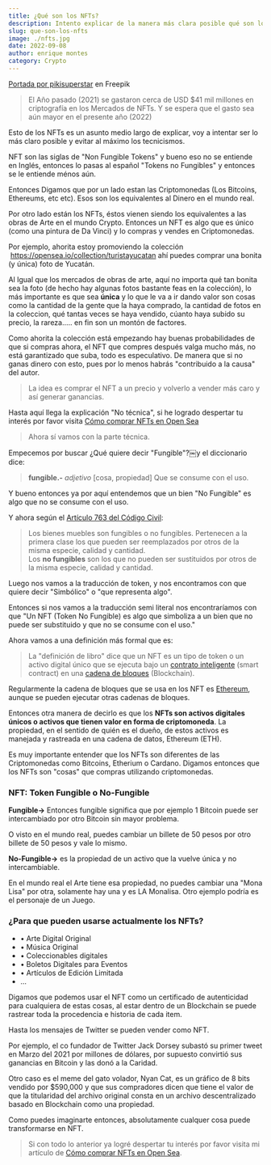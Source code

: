 ```yaml
---
title: ¿Qué son los NFTs?
description: Intento explicar de la manera más clara posible qué son los NFTs y para qué se usan
slug: que-son-los-nfts
image: ./nfts.jpg
date: 2022-09-08
author: enrique montes
category: Crypto
---
```


<a href="https://www.freepik.com/free-vector/gradient-isometric-nft-concept_13816118.htm#query=nft&position=3&from_view=search">Portada por pikisuperstar</a> en Freepik

<blockquote display="info">El Año pasado (2021) se gastaron cerca de USD $41 mil millones en criptografía en los Mercados de NFTs.
    Y se espera que el gasto sea aún mayor en el presente año (2022)
</blockquote>

Esto de los NFTs es un asunto medio largo de explicar, 
voy a intentar ser lo más claro posible y  evitar al máximo los tecnicismos. 

NFT son las siglas de "Non Fungible Tokens" y 
bueno eso no se entiende en Inglés, 
entonces lo pasas al español "Tokens no Fungibles" 
y entonces se le entiende ménos aún.

Entonces Digamos que por un lado estan las Criptomonedas 
(Los Bitcoins, Ethereums, etc etc).
Esos son los equivalentes al Dinero en el mundo real. 

Por otro lado están los NFTs, éstos vienen siendo los equivalentes 
a las obras de Arte en el mundo Crypto. 
Entonces un NFT es algo que es único (como una pintura de Da Vinci) 
y lo compras y vendes en Criptomonedas.

Por ejemplo, ahorita estoy promoviendo la colección  https://opensea.io/collection/turistayucatan
ahí puedes comprar una bonita (y única) foto de Yucatán. 

Al Igual que los mercados de obras de arte, 
aquí no importa qué tan bonita sea la foto (de hecho hay algunas fotos bastante feas en la colección),
lo más importante es que sea **única** y 
lo que le va a ir dando valor son cosas como la cantidad de la gente que la haya comprado, 
la cantidad de fotos en la coleccion, qué tantas veces se haya vendido, cúanto haya subido su precio, la rareza..... en fin son un montón de factores.

Como ahorita la colección está empezando hay buenas probabilidades de que si compras ahora, 
el NFT que compres después valga mucho más, no está garantizado que suba, todo es especulativo. 
De manera que si no ganas dinero con esto, pues por lo menos habrás "contribuido a la causa" del autor.

<blockquote display="default">La idea es comprar el NFT a un precio y volverlo a vender más caro y así generar ganancias.</blockquote>

Hasta aquí llega la explicación "No técnica", si he logrado despertar tu interés
por favor visita [Cómo comprar NFTs en Open Sea](/posts/comprar-nfts-en-opensea)

<blockquote display="warning">Ahora sí vamos con la parte técnica.</blockquote>

Empecemos por buscar ¿Qué quiere decir "Fungible"?￼y el diccionario dice:
<blockquote><p><b>fungible.-</b> <i>adjetivo</i> [cosa, propiedad] Que se consume con el uso.</p></blockquote>

Y bueno entonces ya por aquí entendemos que un bien "No Fungible" es algo que no se consume con el uso.

Y ahora según el [Artículo 763 del Código Civil](https://www.conceptosjuridicos.com/mx/codigo-civil-articulo-763/):

<blockquote><p>Los bienes muebles son fungibles o no fungibles. Pertenecen a la primera clase los que pueden ser reemplazados por otros de la misma especie, calidad y cantidad.
<br />Los <b>no fungibles</b> son los que no pueden ser sustituidos por otros de la misma especie, calidad y cantidad.</p>
</blockquote>

Luego nos vamos a la traducción de token, y nos encontramos con que quiere decir "Simbólico" o "que representa algo".

Entonces si nos vamos a la traducción semi literal nos encontraríamos con que "Un NFT (Token No Fungible) es algo que simboliza 
a un bien que no puede ser substituido y que no se consume con el uso."

Ahora vamos a una definición más formal que es:

<blockquote display="info">La "definición de libro" dice que un NFT es un tipo de token o un activo digital único 
que se ejecuta bajo un <a href="https://es.wikipedia.org/wiki/Contrato_inteligente"> contrato inteligente</a> (smart contract) en una <a href="https://es.wikipedia.org/wiki/Cadena_de_bloques">cadena de bloques</a> (Blockchain).</blockquote>

Regularmente la cadena de bloques que se usa en los NFT es [Ethereum](https://ethereum.org/es/), aunque se pueden ejecutar otras cadenas de bloques.

Entonces otra manera de decirlo es que los **NFTs son activos digitales únicos o activos que tienen valor en forma de criptomoneda**.
La propiedad, en el sentido de quién es el dueño, de estos activos es manejada y rastreada en una cadena de datos, Ethereum (ETH).

Es muy importante entender que los NFTs son diferentes de las Criptomonedas como Bitcoins, Etherium o Cardano. 
Digamos entonces que los NFTs son "cosas" que compras utilizando criptomonedas.

### NFT: Token Fungible o No-Fungible

**Fungible->** Entonces fungible significa que por ejemplo 1 Bitcoin puede ser intercambiado por otro Bitcoin sin mayor problema.

O visto en el mundo real, puedes cambiar un billete de 50 pesos por otro billete de 50 pesos y vale lo mismo.

**No-Fungible->** es la propiedad de un activo que la vuelve única y no intercambiable.

En el mundo real el Arte tiene esa propiedad, no puedes cambiar una "Mona Lisa" por otra, solamente hay una y es LA Monalisa. 
Otro ejemplo podría es el personaje de un Juego.

### ¿Para que pueden usarse actualmente los NFTs?

- • Arte Digital Original
- • Música Original
- • Coleccionables digitales
- • Boletos Digitales para Eventos
- • Artículos de Edición Limitada
- ...

Digamos que podemos usar el NFT como un certificado de autenticidad para cualquiera de estas cosas, al estar dentro de un 
Blockchain se puede rastrear toda la procedencia e historia de cada item.

Hasta los mensajes de Twitter se pueden vender como NFT.

Por ejemplo, el co fundador de Twitter Jack Dorsey subastó su primer tweet en Marzo del 2021 por millones de dólares,
por supuesto convirtió sus ganancias en Bitcoin y las donó a la Caridad.

Otro caso es el meme del gato volador, Nyan Cat, es un gráfico de 8 bits vendido por $590,000 y que sus compradores
dicen que tiene el valor de que la titularidad del archivo original consta en un archivo descentralizado basado en Blockchain
como una propiedad.

Como puedes imaginarte entonces, absolutamente cualquer cosa puede transformarse en NFT. 





<blockquote><p>Si con todo lo anterior ya logré despertar tu interés 
por favor visita mi artículo de <a href="/posts/comprar-nfts-en-opensea">Cómo comprar NFTs en Open Sea</a>.</p></blockquote>

